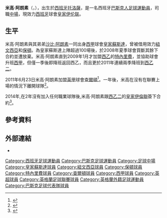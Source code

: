{{noteTA|G1=Football|G2=西甲|G3=英超
|T=zh-hans:米克尔·阿隆索; zh-hk:米高·阿朗素;
|1=zh-hans:米克尔·阿隆索; zh-hk:米高·阿朗素;
|2=zh-hans:努曼西亚; zh-hk:紐文西亞;
}}
{{Infobox football biography 2
| playername = 米高·阿朗素<br />''Mikel Alonso''
| image =  FUTBOLISTAS LA VIDA FUERA DEL FUTBOL-KORNER 2020 (49546560458) (cropped).jpg
| caption = 2020年的米高·阿朗素
| fullname = Mikel Alonso Olano
| dateofbirth = {{birth date and age|1980|5|16|df=y}} 
| cityofbirth = [[托洛薩,西班牙|托洛薩]]
| countryofbirth = [[西班牙|西班牙]]
| height = {{height|m=1.80}}
| currentclub = [[查尔顿竞技足球俱乐部|查爾頓]]
| clubnumber = 23
| position = [[中場|中場]]
| youthyears1 = 
| youthclubs1 = [[皇家蘇斯達|皇家蘇斯達]]
| years1 = 1999–2002 
| years2 = 2001–2008 
| years3 = 2003–2004 
| years4 = 2007–2008
| years5 = 2009–2011
| years6 = 2011–2012
| years7 = 2014–
| clubs1 = [[皇家蘇斯達|皇家蘇斯達]]B隊 
| clubs2 = [[皇家蘇斯達|皇家蘇斯達]]
| clubs3 = → [[努曼西亞足球俱樂部|紐文西亞]]
| clubs4 = → [[博尔顿足球俱乐部|保頓]]
| clubs5 = [[特內里費足球俱樂部|特內里費]]
| clubs6 = [[查尔顿竞技足球俱乐部|查爾頓]]
| clubs7 = [[皇家伊倫聯|皇家伊倫聯]]
| caps1 =
| caps2 = 104 
| caps3 = 10 
| caps4 = 7
| caps5 = 65
| caps6 = 0
| caps7 = 113
| goals1 =  
| goals2 = 2 
| goals3 = 1
| goals4 = 0
| goals5 = 3
| goals6 = 0
| goals7 = 7
| nationalyears1 =  
| nationalteam1 =
| nationalcaps1 = 
| nationalgoals1 =  
| pcupdate = 2018年3月4日
| ntupdate = 
}}
'''米高·阿朗素'''（{{lang-es|Mikel Alonso Olano}}，{{bd|1980年|5月16日|catIdx=Alonso, Mikel}}），出生於[[西班牙|西班牙]][[托洛薩,西班牙|托洛薩]]，是一名西班牙[[巴斯克人|巴斯克人]][[足球|足球]][[運動員|運動員]]，司職[[中場|中場]]，現效力[[西班牙|西班牙]]球會[[皇家伊伦联|皇家伊伦联]]。

==生平==
米高·阿朗素與其弟弟[[沙比·阿朗素|沙比·阿朗素]]一同出身[[西甲|西甲]]球會[[皇家蘇斯達|皇家蘇斯達]]，曾被借用效力[[努曼西亞足球俱樂部|紐文西亞]]和[[博尔顿足球俱乐部|保頓]]。為皇家蘇斯達上陣超過100場後，於2008年夏季球會買斷其餘下合約並遭放棄。米高·阿朗素直到2009年1月才加盟[[西乙|西乙]]的[[特內里費足球俱樂部|特內里費]]，並協助球會升班[[西甲|西甲]]，但僅一季後即降班返回西乙，而且更於2011年連續兩季降班到[[西班牙足球乙二级联赛|西乙二]]。

2011年6月23日米高·阿朗素加盟[[英甲|英甲]]球會[[查尔顿竞技足球俱乐部|查爾頓]]<ref>{{cite news |language=en |url=http://www.cafc.co.uk/page/NewsDetail/0,,10267~2379946,00.html |title=Mikel makes three |publisher=[[查尔顿竞技足球俱乐部|''cafc.co.uk'']] |date=2011-06-23 |accessdate=2011-07-01 |deadurl=yes |archiveurl=https://web.archive.org/web/20110623190619/http://www.cafc.co.uk/page/NewsDetail/0%2C%2C10267~2379946%2C00.html |archivedate=2011-06-23 }}</ref>。一年後，米高在沒有在聯賽上場的情況下離開球隊<ref>{{cite news|language=en|url=http://www.cafc.co.uk/page/NewsDetail/0,,10267~2767632,00.html|title=Euell and Doherty head released list|4=|publisher=[[查尔顿竞技足球俱乐部|''cafc.co.uk'']]|6=|archivedate=2012-07-18|deadurl=yes|archiveurl=https://web.archive.org/web/20120718005554/http://www.cafc.co.uk/page/NewsDetail/0,,10267~2767632,00.html}}</ref>。

2014年,在2年沒有加入任何職業球隊後,米高·阿朗素跟[[西班牙足球乙二级联赛|西乙二]]的[[皇家伊倫聯|皇家伊倫聯]]簽下合約<ref>{{cite news |language=es |url=http://www.realunionclub.com/hnot014.aspx244,Primer+equipo,%27Silas%27+y+Alonso+se+suman+a+la+plantilla |title=Primer equipo'Silas' y Alonso se suman a la plantilla |4= |publisher=[[皇家伊伦联|''http://www.realunionclub.com'']] }}{{Dead link|date=2018年7月 |bot=InternetArchiveBot |fix-attempted=yes }}</ref>。

==參考資料==
{{reflist}}

==外部連結==
*{{soccerbase|id=33075}}

{{DEFAULTSORT:Alonso, Mikel}}
[[Category:西班牙足球運動員|Category:西班牙足球運動員]]
[[Category:巴斯克足球運動員|Category:巴斯克足球運動員]]
[[Category:足球中場|Category:足球中場]]
[[Category:皇家蘇斯達球員|Category:皇家蘇斯達球員]]
[[Category:紐文西亞球員|Category:紐文西亞球員]]
[[Category:保頓球員|Category:保頓球員]]
[[Category:特內里費球員|Category:特內里費球員]]
[[Category:查爾頓球員|Category:查爾頓球員]]
[[Category:西甲球員|Category:西甲球員]]
[[Category:英超球員|Category:英超球員]]
[[Category:英格蘭足球聯賽球員|Category:英格蘭足球聯賽球員]]
[[Category:英格蘭外籍足球運動員|Category:英格蘭外籍足球運動員]]
[[Category:巴斯克足球代表隊球員|Category:巴斯克足球代表隊球員]]